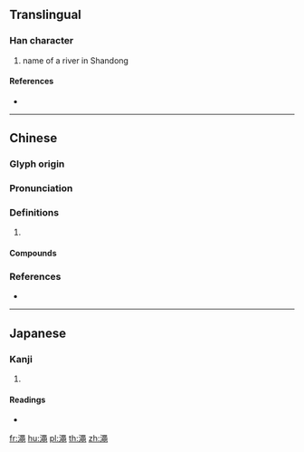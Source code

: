 {{character info/new}}
{{also|渑}}
==Translingual==

===Han character===
{{Han char|rn=85|rad=水|as=13|sn=16|four=37117|canj=ERXU|ids=⿰氵黽}}

# name of a river in Shandong

====References====
* {{Han ref|kx=0652.390|dkj=18378|dj=1062.280|hdz=31755.080|uh=6FA0|ud=28576|bh=BF49|bd=48969}}

----

==Chinese==
{{zh-forms|s=渑}}

===Glyph origin===
{{Han etym}}

===Pronunciation===
{{zh-pron
|m=miǎn,shéng
|c=man5,min5,sing4
|mc=y
|oc=y
|cat=
}}
{{zh-attn-split}}

===Definitions===
{{zh-hanzi}}

# {{rfdef|zh}}

====Compounds====
{{zh-der|澠池|澠水|澠池之功|澠池會}}

===References===
* {{R:yue:mfccd}}

----

==Japanese==

===Kanji===
{{ja-kanji|grade=|rs=水13}}

# {{defn|lang=ja|sort=水13}}

====Readings====
* {{ja-readings|on=[[しょう]] (shō), [[じょう]] (jō), [[びん]] (bin), [[みん]] (min)|kun=}}

[[fr:澠]]
[[hu:澠]]
[[pl:澠]]
[[th:澠]]
[[zh:澠]]